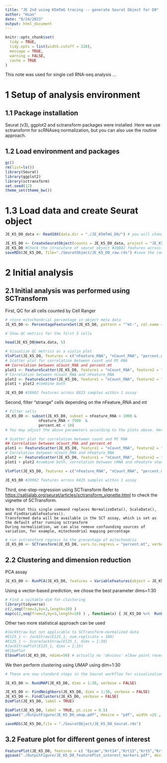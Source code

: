 ```yaml
---
title: "JE 2nd using K5mTmG tracing -- generate Seurat Object for D0"
author: "Huan"
date: "8/24/2023"
output: html_document
---
```


```r
knitr::opts_chunk$set(
  tidy = TRUE,
  tidy.opts = list(width.cutoff = 120),
  message = TRUE,
  warning = FALSE,
  cache = TRUE
)
```

This note was used for single cell RNA-seq analysis ...

# 1 Setup of analysis environment

## 1.1 Package installation

Seurat (v3), ggplot2 and sctransform packages were installed. Here we use sctransform for scRNAseq normalization, but you can also use the routine approach.

## 1.2 Load environment and packages

```r
gc()
rm(list=ls())
library(Seurat)
library(ggplot2)
library(sctransform)
set.seed(12)
theme_set(theme_bw())

```

# 1.3 Load data and create Seurat object

```r
JE_K5_D0_data <- Read10X(data.dir = "./JE_K5mTmG_D0/") # you will change the prefix, ie., JE_K5_D0_ before data."JE_K5mTmG_D0" is the folder containing 10xOutput.


```

```r
JE_K5_D0 <- CreateSeuratObject(counts = JE_K5_D0_data, project = "JE_K5_D0", min.cells = 3, min.features = 200)
JE_K5_D0 #Check the strucuture of seurat object #20882 features across 10000 samples within 1 assay
saveRDS(JE_K5_D0, file="./SeuratObject/JE_K5_D0_raw.rds") #save the raw Seurat object with related prefix.
```


# 2 Initial analysis

## 2.1 Initial analysis was performed using SCTransform

First, QC for all cells counted by Cell Ranger

```r

# store mitochondrial percentage in object meta data
JE_K5_D0 <- PercentageFeatureSet(JE_K5_D0, pattern = "^mt-", col.name = "percent.mt") # If you are working with Human sample, change ^mt to ^MT.

# Show QC metrics for the first 5 cells

head(JE_K5_D0@meta.data, 5)

# Visualize QC metrics as a violin plot
VlnPlot(JE_K5_D0, features = c("nFeature_RNA", "nCount_RNA", "percent.mt"), ncol = 3)
# Scatter plot for correlation between count and Mt RNA
## Correlation between nCount_RNA and percent.mt
plot1 <- FeatureScatter(JE_K5_D0, feature1 = "nCount_RNA", feature2 = "percent.mt")
# Correlation between nCount_RNA and nFeature_RNA
plot2 <- FeatureScatter(JE_K5_D0, feature1 = "nCount_RNA", feature2 = "nFeature_RNA")
plot1 + plot2 #combine both

JE_K5_D0 #20982 features across 8823 samples within 1 assay 
```

Second, filter "strange" cells depending on the nFeature_RNA and mt

```r
# Filter cells
JE_K5_D0 <- subset(JE_K5_D0, subset = nFeature_RNA > 1000 & 
               nFeature_RNA < 7500  &
               percent.mt < 10)
# You may adjust the above parameters according to the plots above. Here we want to remove cells with nFeature_RNA>1000 and less than 7500, mt%<10

# Scatter plot for correlation between count and Mt RNA
## Correlation between nCount_RNA and percent.mt
plot1 <- FeatureScatter(JE_K5_D0, feature1 = "nCount_RNA", feature2 = "percent.mt")
# Correlation between nCount_RNA and nFeature_RNA
plot2 <- FeatureScatter(JE_K5_D0, feature1 = "nCount_RNA", feature2 = "nFeature_RNA")
plot1 + plot2 #combine both, correlation between nRNA and nFeature should be more than 0.9

VlnPlot(JE_K5_D0, features = c("nFeature_RNA", "nCount_RNA", "percent.mt"), ncol = 3)

JE_K5_D0 #20982 features across 6425 samples within 1 assay 
```

Third, one-step-regression using SCTransform Refer to <https://satijalab.org/seurat/articles/sctransform_vignette.html> to check the vignette of SCTransform.

    Note that this single command replaces NormalizeData(), ScaleData(), and FindVariableFeatures().
    Transformed data will be available in the SCT assay, which is set as the default after running sctransform
    During normalization, we can also remove confounding sources of variation, for example, mitochondrial mapping percentage

```r
# run sctransform regress to the precentage of mitochondria
JE_K5_D0 <- SCTransform(JE_K5_D0, vars.to.regress = "percent.mt", verbose = FALSE)
```

## 2.2 Clustering and dimension reduction

PCA assay

```r
JE_K5_D0 <- RunPCA(JE_K5_D0, features = VariableFeatures(object = JE_K5_D0))

```

Using a vector-based prediction, we chose the best parameter dims=1:30

```r
# Find a suitable dim for clustering
library(tidyverse)
c(2,seq(from=3,by=3,length=10) )
map(c(2,seq(from=3,by=3,length=10) ) , function(x) { JE_K5_D0 %>%  RunUMAP(n.neighbors = 50,n.epochs=105,dims = 1:x) %>% DimPlot()}) %>% cowplot::plot_grid(plotlist = .) # dims= 1:30 works best denpending on the "distance"

```

Other two more statistical approach can be used

```r
#JackStraw but not applicable to SCTransform-normalized data
#E125_1 <- JackStraw(E125_1, num.replicate = 100)
#E125_1 <- ScoreJackStraw(E125_1, dims = 1:30)
#JackStrawPlot(E125_1, dims = 1:15)
#ElboPlot
ElbowPlot(JE_K5_D0, ndims=50) # actually no 'obvious' elbow point revealed on the graph, so we go ahead with 1:30 dim
```

We then perform clustering using UMAP using dim=1:30

```r
# These are now standard steps in the Seurat workflow for visualization and clustering

JE_K5_D0 <- RunUMAP(JE_K5_D0, dims = 1:30, verbose = FALSE)

JE_K5_D0 <- FindNeighbors(JE_K5_D0, dims = 1:30, verbose = FALSE)
JE_K5_D0 <- FindClusters(JE_K5_D0, verbose = FALSE)
DimPlot(JE_K5_D0, label = TRUE)


```

```r
DimPlot(JE_K5_D0, label = TRUE, pt.size = 0.5)
ggsave("./OutputFigure/JE_K5_D0_umap.pdf", device = "pdf", width =25 , height =22, units = "cm")
```

```r
saveRDS(JE_K5_D0,file = "./SeuratObject/JE_K5_D0_Seurat.rds")
```


## 3.2 Feature plot for different genes of interest

```r
FeaturePlot(JE_K5_D0, features = c( "Epcam","Krt14","Krt15","Krt5","Krt17"), ncol=2, pt.size = 0.1)
ggsave("./OutputFigure/JE_K5_D0_featurePlot_interest_markers.pdf", device = "pdf", width = 20, height =30, units = "cm")
```

